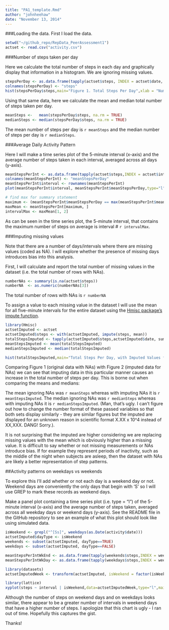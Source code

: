 ```yaml
---
title: "PA1_template.Rmd"
author: "johnheehaw"
date: "November 13, 2014"
---
```

###Loading the data.
First I load the data.

```r
setwd("~/github_repo/RepData_PeerAssessment1")
actset <- read.csv("activity.csv")

```

###Number of steps taken per day

Here we calculate the total number of steps in each day and graphically display that information in a histogram. We are ignoring missing values.

```r
stepsPerDay <- as.data.frame(tapply(actset$steps, INDEX = actset$date, FUN = "sum", na.rm = TRUE))
colnames(stepsPerDay) <- "steps"
hist(stepsPerDay$steps,main="Figure 1. Total Steps Per Day",xlab = "Number of Steps Per Day")
```

Using that same data, here we calculate the mean and median total number of steps taken per day.

```r
meanSteps <-   mean(stepsPerDay$steps, na.rm = TRUE)
medianSteps <- median(stepsPerDay$steps, na.rm = TRUE)
```

The mean number of steps per day is `r meanSteps` and the median number of steps per day is `r medianSteps`.

###Average Daily Activity Pattern

Here I will make a time series plot of the 5-minute interval (x-axis) and the average number of steps taken in each interval, averaged across all days (y-axis).

``` r
meanStepsPerInt <- as.data.frame(tapply(actset$steps,INDEX = actset$interval,FUN = "mean", na.rm = TRUE))
colnames(meanStepsPerInt) <- "meanStepsPerDay"
meanStepsPerInt$interval <- rownames(meanStepsPerInt)
plot(meanStepsPerInt$interval, meanStepsPerInt$meanStepsPerDay,type="l",main="Average Number of Steps by Time Interval",xlab="Five minute periods",ylab="Average Steps (N)")

# find max for summary statement
maximum <- (meanStepsPerInt$meanStepsPerDay == max(meanStepsPerInt$meanStepsPerDay))
maxMean <- meanStepsPerInt[maximum, ]
intervalMax <- maxMean[1, 2]
```

As can be seen in the time series plot, the 5-minute interval, that contains the maximum number of steps on average is interval # `r intervalMax`.

###Imputing missing values

Note that there are a number of days/intervals where there are missing values (coded as NA). I will explore whether the presence of missing days introduces bias into this analysis.

First, I will calculate and report the total number of missing values in the dataset (i.e. the total number of rows with NAs).

```r
numberNAs <- summary(is.na(actset$steps))
numberNA  <- as.numeric(numberNAs[3])
```

The total number of rows with NAs is `r numberNA`

To assign a value to each missing value in the dataset I will use the mean for all five-minute intervals for the entire dataset using the [Hmisc package's impute function](http://www.inside-r.org/packages/cran/Hmisc/docs/impute). 

```r
library(Hmisc)
actsetImputed <- actset
actsetImputed$steps <- with(actsetImputed, impute(steps, mean))
totalStepsImputed <- tapply(actsetImputed$steps,actsetImputed$date, sum)
meanStepsImputed <- mean(totalStepsImputed)
medianStepsImputed <- median(totalStepsImputed)

hist(totalStepsImputed,main="Total Steps Per Day, with Imputed Values for NA",xlab = "Number of Steps Per Day")
```

Comparing Figure 1 (original data with NAs) with Figure 2 (imputed data for NAs) we can see that imputing data in this particular manner causes an increase in the total number of steps per day. This is borne out when comparing the means and medians:

The mean ignoring NAs was `r meanSteps` whereas with imputing NAs it is `r meanStepsImputed`.
The median ignoring NAs was `r medianSteps` whereas with imputing NAs it is `r medianStepsImputed`. (Man, that's ugly. I can't figure out how to change the number format of these passed variables so that both sets display similarly - they are similar figures but the imputed are displayed for an unknown reason in scientific format X.XX x 10^4 instead of XX,XXX. DANG! Sorry.).

It is not surprising that the imputed are higher considering we are replacing missing values with the mean which is obviously higher than a missing value. It is difficult to say whether or not missing measurements or NAs introduce bias. If for example they represent periods of inactivity, such as the middle of the night when subjects are asleep, then the dataset with NAs are likely a better representation of step patterns.

##Activity patterns on weekdays vs weekends

To explore this I'll add whether or not each day is a weekend day or not. Weekend days are conveniently the only days that begin with 'S' so I will use GREP to mark these records as weekend days.

Make a panel plot containing a time series plot (i.e. type = "l") of the 5-minute interval (x-axis) and the average number of steps taken, averaged across all weekday days or weekend days (y-axis). See the README file in the GitHub repository to see an example of what this plot should look like using simulated data.

```r
isWeekend <- grepl("^[Ss]", weekdays(as.Date(activity$date)))
actsetImputed$dayType <- isWeekend
weekends <- subset(actsetImputed, dayType==TRUE)
weekdays <- subset(actsetImputed, dayType==FALSE)

meanStepsPerIntWkEnd <- as.data.frame(tapply(weekends$steps,INDEX = weekends$interval,FUN = "mean"))
meanStepsPerIntWkDay <- as.data.frame(tapply(weekdays$steps,INDEX = weekdays$interval,FUN = "mean"))

library(datasets)
actsetImputedWeek <- transform(actsetImputed, isWeekend = factor(isWeekend))

library(lattice)
xyplot(steps ~ interval | isWeekend,data=actsetImputedWeek,type="l",main="Steps on the Weekend (True = Weekend, False = Weekday)",xlab="Five-minute Interval",ylab="Number of Steps",layout=c(1,2))
```

Although the number of steps on weekend days and on weekdays looks similar, there appear to be a greater number of intervals in weekend days that have a higher number of steps. I apologize that this chart is ugly - I ran out of time. Hopefully this captures the gist. 

Thanks!

